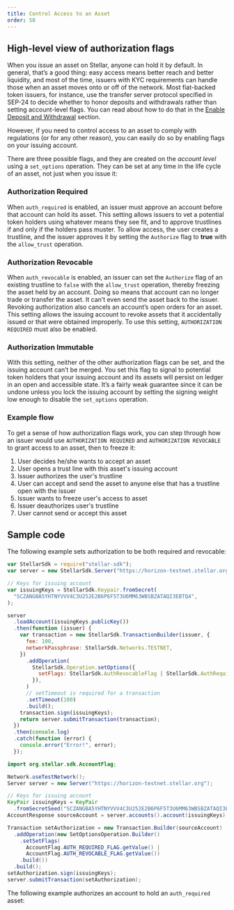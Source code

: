 ```yaml
---
title: Control Access to an Asset
order: 50
---
```



## High-level view of authorization flags

When you issue an asset on Stellar, anyone can hold it by default. In general,
that’s a good thing: easy access means better reach and better liquidity, and
most of the time, issuers with KYC requirements can handle those when an asset
moves onto or off of the network. Most fiat-backed token issuers, for instance,
use the transfer server protocol specified in SEP-24 to decide whether to honor
deposits and withdrawals rather than setting account-level flags. You can read
about how to do that in the
[Enable Deposit and Withdrawal](../enabling-deposit-and-withdrawal/index.mdx)
section.

However, if you need to control access to an asset to comply with regulations
(or for any other reason), you can easily do so by enabling flags on your
issuing account.

There are three possible flags, and they are created on the _account level_
using a `set_options` operation. They can be set at any time in the life cycle
of an asset, not just when you issue it:

### Authorization Required

When `auth_required` is enabled, an issuer must approve an account before that
account can hold its asset. This setting allows issuers to vet a potential token
holders using whatever means they see fit, and to approve trustlines if and only
if the holders pass muster. To allow access, the user creates a trustline, and
the issuer approves it by setting the `Authorize` flag to **true** with the
`allow_trust` operation.

### Authorization Revocable

When `auth_revocable` is enabled, an issuer can set the `Authorize` flag of an
existing trustline to `false` with the `allow_trust` operation, thereby freezing
the asset held by an account. Doing so means that account can no longer trade or
transfer the asset. It can’t even send the asset back to the issuer. Revoking
authorization also cancels an account’s open orders for an asset. This setting
allows the issuing account to revoke assets that it accidentally issued or that
were obtained improperly. To use this setting, `AUTHORIZATION REQUIRED` must
also be enabled.

### Authorization Immutable

With this setting, neither of the other authorization flags can be set, and the
issuing account can’t be merged. You set this flag to signal to potential token
holders that your issuing account and its assets will persist on ledger in an
open and accessible state. It’s a fairly weak guarantee since it can be undone
unless you lock the issuing account by setting the signing weight low enough to
disable the `set_options` operation.

### Example flow

To get a sense of how authorization flags work, you can step through how an
issuer would use `AUTHORIZATION REQUIRED` and `AUTHORIZATION REVOCABLE` to grant
access to an asset, then to freeze it:

1. User decides he/she wants to accept an asset
2. User opens a trust line with this asset's issuing account
3. Issuer authorizes the user's trustline
4. User can accept and send the asset to anyone else that has a trustline open
   with the issuer
5. Issuer wants to freeze user's access to asset
6. Issuer deauthorizes user's trustline
7. User cannot send or accept this asset

## Sample code

The following example sets authorization to be both required and revocable:

<CodeExample title="Asset Authorization">

```js
var StellarSdk = require("stellar-sdk");
var server = new StellarSdk.Server("https://horizon-testnet.stellar.org");

// Keys for issuing account
var issuingKeys = StellarSdk.Keypair.fromSecret(
  "SCZANGBA5YHTNYVVV4C3U252E2B6P6F5T3U6MM63WBSBZATAQI3EBTQ4",
);

server
  .loadAccount(issuingKeys.publicKey())
  .then(function (issuer) {
    var transaction = new StellarSdk.TransactionBuilder(issuer, {
      fee: 100,
      networkPassphrase: StellarSdk.Networks.TESTNET,
    })
      .addOperation(
        StellarSdk.Operation.setOptions({
          setFlags: StellarSdk.AuthRevocableFlag | StellarSdk.AuthRequiredFlag,
        }),
      )
      // setTimeout is required for a transaction
      .setTimeout(100)
      .build();
    transaction.sign(issuingKeys);
    return server.submitTransaction(transaction);
  })
  .then(console.log)
  .catch(function (error) {
    console.error("Error!", error);
  });
```

```java
import org.stellar.sdk.AccountFlag;

Network.useTestNetwork();
Server server = new Server("https://horizon-testnet.stellar.org");

// Keys for issuing account
KeyPair issuingKeys = KeyPair
  .fromSecretSeed("SCZANGBA5YHTNYVVV4C3U252E2B6P6F5T3U6MM63WBSBZATAQI3EBTQ4");
AccountResponse sourceAccount = server.accounts().account(issuingKeys);

Transaction setAuthorization = new Transaction.Builder(sourceAccount)
  .addOperation(new SetOptionsOperation.Builder()
    .setSetFlags(
      AccountFlag.AUTH_REQUIRED_FLAG.getValue() |
      AccountFlag.AUTH_REVOCABLE_FLAG.getValue())
    .build())
  .build();
setAuthorization.sign(issuingKeys);
server.submitTransaction(setAuthorization);
```

</CodeExample>

The following example authorizes an account to hold an `auth_required` asset:
